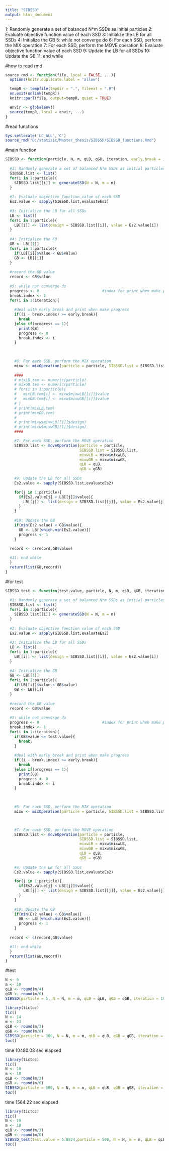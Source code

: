```yaml
---
title: "SIBSSD"
output: html_document
---
```

1: Randomly generate a set of balanced N*m SSDs as initial particles
2: Evaluate objective function value of each SSD
3: Initialize the LB for all SSDs
4: Initialize the GB
5: while not converge do
6:   For each SSD, perform the MIX operation
7:   For each SSD, perform the MOVE operation
8:   Evaluate objective function value of each SSD
9:   Update the LB for all SSDs
10:  Update the GB
11: end while

#how to read rmd
```r
source_rmd <- function(file, local = FALSE, ...){
  options(knitr.duplicate.label = 'allow')

  tempR <- tempfile(tmpdir = ".", fileext = ".R")
  on.exit(unlink(tempR))
  knitr::purl(file, output=tempR, quiet = TRUE)

  envir <- globalenv()
  source(tempR, local = envir, ...)
}
```

#read functions
```r
Sys.setlocale('LC_ALL','C')
source_rmd("D:/statisic/Master_thesis/SIBSSD/SIBSSD_functions.Rmd")
```

#main function
```r
SIBSSD <- function(particle, N, m, qLB, qGB, iteration, early.break = 100){
  
  #1: Randomly generate a set of balanced N*m SSDs as initial particles
  SIBSSD.list <- list()
  for(i in 1:particle){
    SIBSSD.list[[i]] <- generateSSD(N = N, m = m)  
  }
  
  #2: Evaluate objective function value of each SSD
  Es2.value <- sapply(SIBSSD.list,evaluateEs2)
  
  #3: Initialize the LB for all SSDs
  LB <- list()
  for(i in 1:particle){
    LB[[i]] <- list(design = SIBSSD.list[[i]], value = Es2.value[i])   
  }
  
  #4: Initialize the GB
  GB <- LB[[1]]
  for(i in 1:particle){
    if(LB[[i]]$value < GB$value)
    GB <- LB[[i]]   
  }
  
  #record the GB value
  record <- GB$value
  
  #5: while not converge do
  progress <- 0                            #index for print when make progress and early break
  break.index <- 1
  for(i in 1:iteration){
    
    #deal with early break and print when make progress
    if((i - break.index) >= early.break){
      break  
    }else if(progress == 1){
      print(GB)
      progress <- 0
      break.index <- i
    }

    
    
    #6: For each SSD, perform the MIX operation 
    mixw <- mixOperation(particle = particle, SIBSSD.list = SIBSSD.list, LB = LB,GB = GB, qLB = qLB, qGB = qGB)
    
    ####
    # mixLB.tem <- numeric(particle)
    # mixGB.tem <- numeric(particle)
    # for(i in 1:particle){
    #   mixLB.tem[i] <- mixw$mixwLB[[i]]$value
    #   mixGB.tem[i] <- mixw$mixwGB[[i]]$value  
    # }
    # print(mixLB.tem)
    # print(mixGB.tem)
    # 
    # print(mixw$mixwLB[[1]]$design)
    # print(mixw$mixwGB[[1]]$design)
    ####

    #7: For each SSD, perform the MOVE operation
    SIBSSD.list <- moveOperation(particle = particle,
                                 SIBSSD.list = SIBSSD.list, 
                                 mixwLB = mixw$mixwLB, 
                                 mixwGB = mixw$mixwGB, 
                                 qLB = qLB, 
                                 qGB = qGB)
    
    #9: Update the LB for all SSDs
    Es2.value <- sapply(SIBSSD.list,evaluateEs2)

    for(j in 1:particle){
      if(Es2.value[j] < LB[[j]]$value){
        LB[[j]] <- list(design = SIBSSD.list[[j]], value = Es2.value[j])  
      }
    }
    
    #10: Update the GB
    if(min(Es2.value) < GB$value){
      GB <- LB[[which.min(Es2.value)]] 
      progress <- 1
    }
  
  record <- c(record,GB$value)

  #11: end while
  }
  return(list(GB,record))  
}
```

#for test
```r
SIBSSD_test <- function(test.value, particle, N, m, qLB, qGB, iteration, early.break = 100){
  
  #1: Randomly generate a set of balanced N*m SSDs as initial particles
  SIBSSD.list <- list()
  for(i in 1:particle){
    SIBSSD.list[[i]] <- generateSSD(N = N, m = m)  
  }
  
  #2: Evaluate objective function value of each SSD
  Es2.value <- sapply(SIBSSD.list,evaluateEs2)
  
  #3: Initialize the LB for all SSDs
  LB <- list()
  for(i in 1:particle){
    LB[[i]] <- list(design = SIBSSD.list[[i]], value = Es2.value[i])   
  }
  
  #4: Initialize the GB
  GB <- LB[[1]]
  for(i in 1:particle){
    if(LB[[i]]$value < GB$value)
    GB <- LB[[i]]   
  }
  
  #record the GB value
  record <- GB$value
  
  #5: while not converge do
  progress <- 0                            #index for print when make progress and early break
  break.index <- 1
  for(i in 1:iteration){
    if(GB$value <= test.value){
      break;
    }
    
    #deal with early break and print when make progress
    if((i - break.index) >= early.break){
      break  
    }else if(progress == 1){
      print(GB)
      progress <- 0
      break.index <- i
    }

    
    
    #6: For each SSD, perform the MIX operation 
    mixw <- mixOperation(particle = particle, SIBSSD.list = SIBSSD.list, LB = LB,GB = GB, qLB = qLB, qGB = qGB)
    


    #7: For each SSD, perform the MOVE operation
    SIBSSD.list <- moveOperation(particle = particle,
                                 SIBSSD.list = SIBSSD.list, 
                                 mixwLB = mixw$mixwLB, 
                                 mixwGB = mixw$mixwGB, 
                                 qLB = qLB, 
                                 qGB = qGB)
    
    #9: Update the LB for all SSDs
    Es2.value <- sapply(SIBSSD.list,evaluateEs2)

    for(j in 1:particle){
      if(Es2.value[j] < LB[[j]]$value){
        LB[[j]] <- list(design = SIBSSD.list[[j]], value = Es2.value[j])  
      }
    }
    
    #10: Update the GB
    if(min(Es2.value) < GB$value){
      GB <- LB[[which.min(Es2.value)]] 
      progress <- 1
    }
  
  record <- c(record,GB$value)

  #11: end while
  }
  return(list(GB,record))  
}
```


#test
```r
N <- 6
m <- 10
qLB <- round(m/4)
qGB <- round(m/6)
SIBSSD(particle = 5, N = N, m = m, qLB = qLB, qGB = qGB, iteration = 10, early.break = 100)
```

```r
library(tictoc)
tic()
N <- 14
m <- 23
qLB <- round(m/3)
qGB <- round(m/6)
SIBSSD(particle = 100, N = N, m = m, qLB = qLB, qGB = qGB, iteration = 150,early.break = 100)
toc()
```

time 10480.03 sec elapsed
```r
library(tictoc)
tic()
N <- 10
m <- 18
qLB <- round(m/3)
qGB <- round(m/6)
SIBSSD(particle = 500, N = N, m = m, qLB = qLB, qGB = qGB, iteration = 500,early.break = 100)
toc()
```

time 1564.22 sec elapsed
```r
library(tictoc)
tic()
N <- 10
m <- 18
qLB <- round(m/3)
qGB <- round(m/6)
SIBSSD_test(test.value = 5.8824,particle = 500, N = N, m = m, qLB = qLB, qGB = qGB, iteration = 500,early.break = 100)
toc()
```


